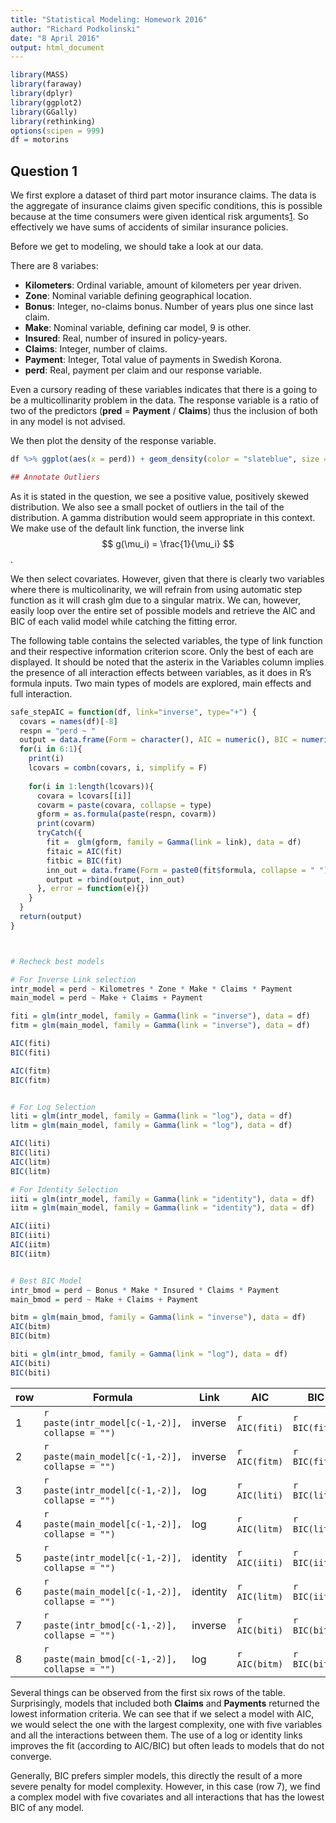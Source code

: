 ```yaml
---
title: "Statistical Modeling: Homework 2016"
author: "Richard Podkolinski"
date: "8 April 2016"
output: html_document
---
```


```r
library(MASS)
library(faraway)
library(dplyr)
library(ggplot2)
library(GGally)
library(rethinking)
options(scipen = 999)
df = motorins
```

## Question 1

We first explore a dataset of third part motor insurance claims. The data is the aggregate of insurance claims given specific conditions, this is possible because at the time consumers were given identical risk arguments[1]. So effectively we have sums of accidents of similar insurance policies.

Before we get to modeling, we should take a look at our data. 

There are 8 variabes:

- **Kilometers**: Ordinal variable, amount of kilometers per year driven.
- **Zone**: Nominal variable defining geographical location.
- **Bonus**: Integer, no-claims bonus. Number of years plus one since last claim.
- **Make**: Nominal variable, defining car model, 9 is other.
- **Insured**: Real, number of insured in policy-years.
- **Claims**: Integer, number of claims.
- **Payment**: Integer, Total value of payments in Swedish Korona. 
- **perd**: Real, payment per claim and our response variable.

Even a cursory reading of these variables indicates that there is a going to be a multicollinarity problem in the data. The response variable is a ratio of two of the predictors (**pred** = **Payment** / **Claims**) thus the inclusion of both in any model is not advised. 


We then plot the density of the response variable. 

```r
df %>% ggplot(aes(x = perd)) + geom_density(color = "slateblue", size = 1) + theme_bw() + ggtitle("Density of Payment per Claim")

## Annotate Outliers 
```

As it is stated in the question, we see a positive value, positively skewed distribution. We also see a small pocket of outliers in the tail of the distribution. A gamma distribution would seem appropriate in this context. We make use of the default link function, the inverse link $$ g(\mu_i) = \frac{1}{\mu_i} $$. 

We then select covariates. However, given that there is clearly two variables where there is multicolinarity, we will refrain from using automatic step function as it will crash glm due to a singular matrix. We can, however, easily loop over the entire set of possible models and retrieve the AIC and BIC of each valid model while catching the fitting error. 

The following table contains the selected variables, the type of link function and their respective information criterion score. Only the best of each are displayed. It should be noted that the asterix in the Variables column implies the presence of all interaction effects between variables, as it does in R's formula inputs. Two main types of models are explored, main effects and full interaction. 




```r
safe_stepAIC = function(df, link="inverse", type="+") {
  covars = names(df)[-8]
  respn = "perd ~ "
  output = data.frame(Form = character(), AIC = numeric(), BIC = numeric())
  for(i in 6:1){
    print(i)
    lcovars = combn(covars, i, simplify = F)  
    
    for(i in 1:length(lcovars)){
      covara = lcovars[[i]]
      covarm = paste(covara, collapse = type)
      gform = as.formula(paste(respn, covarm))
      print(covarm)
      tryCatch({
        fit =  glm(gform, family = Gamma(link = link), data = df)
        fitaic = AIC(fit)
        fitbic = BIC(fit)
        inn_out = data.frame(Form = paste0(fit$formula, collapse = " "), AIC = fitaic, BIC = fitbic)
        output = rbind(output, inn_out)
      }, error = function(e){})
    }
  }
  return(output)
}



# Recheck best models

# For Inverse Link selection
intr_model = perd ~ Kilometres * Zone * Make * Claims * Payment
main_model = perd ~ Make + Claims + Payment

fiti = glm(intr_model, family = Gamma(link = "inverse"), data = df)
fitm = glm(main_model, family = Gamma(link = "inverse"), data = df)

AIC(fiti)
BIC(fiti)

AIC(fitm)
BIC(fitm)


# For Log Selection
liti = glm(intr_model, family = Gamma(link = "log"), data = df)
litm = glm(main_model, family = Gamma(link = "log"), data = df)

AIC(liti)
BIC(liti)
AIC(litm)
BIC(litm)

# For Identity Selection
iiti = glm(intr_model, family = Gamma(link = "identity"), data = df)
iitm = glm(main_model, family = Gamma(link = "identity"), data = df)

AIC(iiti)
BIC(iiti)
AIC(iitm)
BIC(iitm)


# Best BIC Model
intr_bmod = perd ~ Bonus * Make * Insured * Claims * Payment
main_bmod = perd ~ Make + Claims + Payment

bitm = glm(main_bmod, family = Gamma(link = "inverse"), data = df)
AIC(bitm)
BIC(bitm)

biti = glm(intr_bmod, family = Gamma(link = "log"), data = df)
AIC(biti)
BIC(biti)
```

| row  | Formula                                        | Link     | AIC           | BIC           | Converged? |
|------|------------------------------------------------|----------|---------------|---------------|------------|
| 1    | `r paste(intr_model[c(-1,-2)], collapse = "")` | inverse  | `r AIC(fiti)` | `r BIC(fiti)` | Yes        |
| 2    | `r paste(main_model[c(-1,-2)], collapse = "")` | inverse  | `r AIC(fitm)` | `r BIC(fitm)` | Yes        |
| 3    | `r paste(intr_model[c(-1,-2)], collapse = "")` | log      | `r AIC(liti)` | `r BIC(liti)` | Yes        |
| 4    | `r paste(main_model[c(-1,-2)], collapse = "")` | log      | `r AIC(litm)` | `r BIC(litm)` | No         |
| 5    | `r paste(intr_model[c(-1,-2)], collapse = "")` | identity | `r AIC(iiti)` | `r BIC(iiti)` | No         |
| 6    | `r paste(main_model[c(-1,-2)], collapse = "")` | identity | `r AIC(litm)` | `r BIC(iitm)` | No         |
| 7    | `r paste(intr_bmod[c(-1,-2)], collapse = "")`  | inverse  | `r AIC(biti)` | `r BIC(biti)` | Yes        |
| 8    | `r paste(main_bmod[c(-1,-2)], collapse = "")`  | log      | `r AIC(bitm)` | `r BIC(bitm)` | Yes        |

Several things can be observed from the first six rows of the table. Surprisingly, models that included both **Claims** and **Payments** returned the lowest information criteria. We can see that if we select a model with AIC, we would select the one with the largest complexity, one with five variables and all the interactions between them. The use of a log or identity links improves the fit (according to AIC/BIC) but often leads to models that do not converge.

Generally, BIC prefers simpler models, this directly the result of a more severe penalty for model complexity. However, in this case (row 7), we find a complex model with five covariates and all interactions that has the lowest BIC of any model. 

```r

```



[1]: http://www.statsci.org/data/general/motorins.html    "Motorins"
